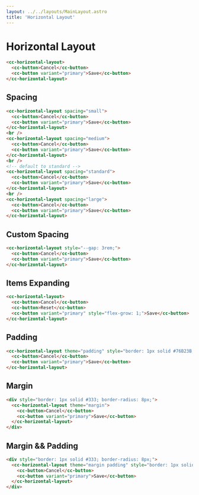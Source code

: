 ```yaml
---
layout: ../../layouts/MainLayout.astro
title: 'Horizontal Layout'
---
```


# Horizontal Layout

<ComponentPreview
  client:load
  component='
    <cc-horizontal-layout>
      <cc-button>Cancel</cc-button>
      <cc-button variant="primary">Save</cc-button>
    </cc-horizontal-layout>
  '
  style="display: block;"
/>

```html
<cc-horizontal-layout>
  <cc-button>Cancel</cc-button>
  <cc-button variant="primary">Save</cc-button>
</cc-horizontal-layout>
```

## Spacing

<ComponentPreview
  client:load
  component='
    <cc-horizontal-layout spacing="small">
      <cc-button>Cancel</cc-button>
      <cc-button variant="primary">Save</cc-button>
    </cc-horizontal-layout>
    <br />
    <cc-horizontal-layout spacing="medium">
      <cc-button>Cancel</cc-button>
      <cc-button variant="primary">Save</cc-button>
    </cc-horizontal-layout>
    <br />
    <cc-horizontal-layout>
      <cc-button>Cancel</cc-button>
      <cc-button variant="primary">Save</cc-button>
    </cc-horizontal-layout>
    <br />
    <cc-horizontal-layout spacing="large">
      <cc-button>Cancel</cc-button>
      <cc-button variant="primary">Save</cc-button>
    </cc-horizontal-layout>
  '
  style="display: block;"
/>

```html
<cc-horizontal-layout spacing="small">
  <cc-button>Cancel</cc-button>
  <cc-button variant="primary">Save</cc-button>
</cc-horizontal-layout>
<br />
<cc-horizontal-layout spacing="medium">
  <cc-button>Cancel</cc-button>
  <cc-button variant="primary">Save</cc-button>
</cc-horizontal-layout>
<br />
<!-- default to standard -->
<cc-horizontal-layout spacing="standard">
  <cc-button>Cancel</cc-button>
  <cc-button variant="primary">Save</cc-button>
</cc-horizontal-layout>
<br />
<cc-horizontal-layout spacing="large">
  <cc-button>Cancel</cc-button>
  <cc-button variant="primary">Save</cc-button>
</cc-horizontal-layout>
```

## Custom Spacing

<ComponentPreview
  client:load
  component='
    <cc-horizontal-layout style="--gap: 3rem;">
      <cc-button>Cancel</cc-button>
      <cc-button variant="primary">Save</cc-button>
    </cc-horizontal-layout>
  '
  style="display: block;"
/>

```html
<cc-horizontal-layout style="--gap: 3rem;">
  <cc-button>Cancel</cc-button>
  <cc-button variant="primary">Save</cc-button>
</cc-horizontal-layout>
```

## Items Expanding

<ComponentPreview
  client:load
  component='
    <cc-horizontal-layout>
      <cc-button>Cancel</cc-button>
      <cc-button>Reset</cc-button>
      <cc-button variant="primary" style="flex-grow: 1;">Save</cc-button>
    </cc-horizontal-layout>
  '
  style="display: block;"
/>

```html
<cc-horizontal-layout>
  <cc-button>Cancel</cc-button>
  <cc-button>Reset</cc-button>
  <cc-button variant="primary" style="flex-grow: 1;">Save</cc-button>
</cc-horizontal-layout>
```

## Padding

<ComponentPreview
  client:load
  component='
    <cc-horizontal-layout theme="padding" style="border: 1px solid #76B23B;">
      <cc-button>Cancel</cc-button>
      <cc-button variant="primary">Save</cc-button>
    </cc-horizontal-layout>
  '
  style="display: block;"
/>

```html
<cc-horizontal-layout theme="padding" style="border: 1px solid #76B23B;">
  <cc-button>Cancel</cc-button>
  <cc-button variant="primary">Save</cc-button>
</cc-horizontal-layout>
```

## Margin

<ComponentPreview
  client:load
  component='
    <div style="border: 1px solid #333; border-radius: 8px;">
      <cc-horizontal-layout theme="margin">
        <cc-button>Cancel</cc-button>
        <cc-button variant="primary">Save</cc-button>
      </cc-horizontal-layout>
    </div>
  '
  style="display: block;"
/>

```html
<div style="border: 1px solid #333; border-radius: 8px;">
  <cc-horizontal-layout theme="margin">
    <cc-button>Cancel</cc-button>
    <cc-button variant="primary">Save</cc-button>
  </cc-horizontal-layout>
</div>
```

## Margin && Padding

<ComponentPreview
  client:load
  component='
    <div style="border: 1px solid #333; border-radius: 8px;">
      <cc-horizontal-layout theme="margin padding" style="border: 1px solid #76B23B;">
        <cc-button>Cancel</cc-button>
        <cc-button variant="primary">Save</cc-button>
      </cc-horizontal-layout>
    </div>
  '
  style="display: block;"
/>

```html
<div style="border: 1px solid #333; border-radius: 8px;">
  <cc-horizontal-layout theme="margin padding" style="border: 1px solid #76B23B;">
    <cc-button>Cancel</cc-button>
    <cc-button variant="primary">Save</cc-button>
  </cc-horizontal-layout>
</div>
```
